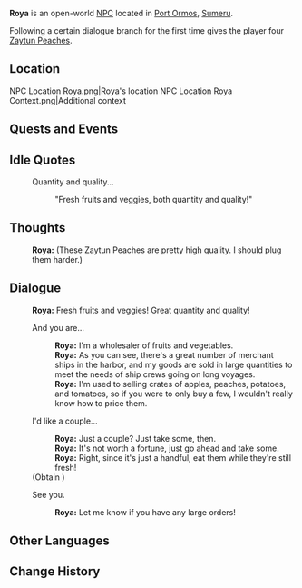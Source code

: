 {{Meta
<!-- Remove this template after adding the missing info -->
|missing_NPC_profile  = yes
}}
{{Character Infobox
|type             = Open-World NPC
|image            = NPC Roya.png
|realname         = <!-- Optional, if different from in-game name -->
|deceased         = <!-- Past (for deceased prior to events of the game) or free response -->
|region           = Sumeru
|location         = Sumeru
|affiliation      = 
|title            = Fresh Produce Vendor

|ancestry         = <!-- Clan/family -->
|father           = 
|mother           = 
|spouse           = 
|sibling          = 
|child            = 
|relative         = 

|voiceEN          = 
|voiceCN          = 
|voiceJP          = 
|dialoguereward   = {{Card|Zaytun Peach|4}}
}}
'''Roya''' is an open-world [[NPC]] located in [[Port Ormos]], [[Sumeru]].

Following a certain dialogue branch for the first time gives the player four [[Zaytun Peach]]es.

==Location==
<gallery>
NPC Location Roya.png|Roya's location
NPC Location Roya Context.png|Additional context
</gallery>
<!--
==Profile==
Detailed story/lore information goes here.
''(To be added.)''

===Appearance===
Keep appearance section short and concise. Limit to 2 paragraphs with 3-4 sentences each.
''(To be added.)''
-->
==Quests and Events==
{{Quests and Events}}

==Idle Quotes==
{{Dialogue Start}}
:{{DIcon|Idle}} Quantity and quality...
::{{A|VO Roya 01.ogg}} "Fresh fruits and veggies, both quantity and quality!"
{{Dialogue End}}

==Thoughts==
{{All Schemes to Know Explanation|name=Roya}}
{{Dialogue Start}}
:{{A|VO Roya All Schemes to Know 01.ogg}} '''Roya:''' (These Zaytun Peaches are pretty high quality. I should plug them harder.)
{{Dialogue End}}

==Dialogue==
{{Dialogue Start}}
:'''Roya:''' Fresh fruits and veggies! Great quantity and quality!
:{{DIcon}} And you are...
::'''Roya:''' I'm a wholesaler of fruits and vegetables.
::'''Roya:''' As you can see, there's a great number of merchant ships in the harbor, and my goods are sold in large quantities to meet the needs of ship crews going on long voyages.
::'''Roya:''' I'm used to selling crates of apples, peaches, potatoes, and tomatoes, so if you were to only buy a few, I wouldn't really know how to price them.
:{{DIcon|Reward}} I'd like a couple...
::'''Roya:''' Just a couple? Just take some, then.
::'''Roya:''' It's not worth a fortune, just go ahead and take some.
::'''Roya:''' Right, since it's just a handful, eat them while they're still fresh!
:;(Obtain {{Item|Zaytun Peach|20|x=4}})
:{{DIcon}} See you.
::'''Roya:''' Let me know if you have any large orders!
{{Dialogue End}}
<!--
==Event Dialogue==
===Event Name===
{{Dialogue Start}}
:'''{{subst:PAGENAME}}:'''
{{Dialogue End}}

==Trivia==
*
-->
==Other Languages==
{{Other Languages
|default_hidden = 1
|en      = Roya
|zhs     = 罗娅
|zhs_rm  = Luóyà
|zht     = 羅婭
|zht_rm  = Luóyà
|ja      = ローヤ
|ja_rm   = Rooya
|ko      = 로야
|es      = Roya
|fr      = Roya
|ru      = Ройя
|th      = Roya
|vi      = Roya
|de      = Roya
|id      = Roya
|pt      = Roya
|tr      = Roya
|it      = Roya
}}

==Change History==
{{Change History|3.0}}
<!--
==References==
{{Reflist}}
-->